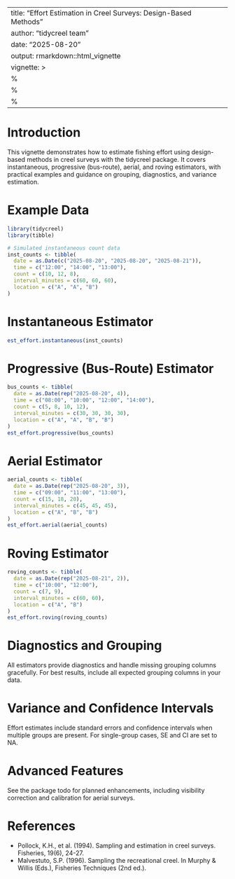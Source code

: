 
---
title: "Effort Estimation in Creel Surveys: Design-Based Methods"
author: "tidycreel team"
date: "2025-08-20"
output: rmarkdown::html_vignette
vignette: >
  %\VignetteIndexEntry{Effort Estimation in Creel Surveys: Design-Based Methods}
  %\VignetteEngine{knitr::rmarkdown}
  %\VignetteEncoding{UTF-8}
---

# Introduction

This vignette demonstrates how to estimate fishing effort using design-based methods in creel surveys with the tidycreel package. It covers instantaneous, progressive (bus-route), aerial, and roving estimators, with practical examples and guidance on grouping, diagnostics, and variance estimation.

# Example Data

```r
library(tidycreel)
library(tibble)

# Simulated instantaneous count data
inst_counts <- tibble(
  date = as.Date(c("2025-08-20", "2025-08-20", "2025-08-21")),
  time = c("12:00", "14:00", "13:00"),
  count = c(10, 12, 8),
  interval_minutes = c(60, 60, 60),
  location = c("A", "A", "B")
)
```

# Instantaneous Estimator

```r
est_effort.instantaneous(inst_counts)
```

# Progressive (Bus-Route) Estimator

```r
bus_counts <- tibble(
  date = as.Date(rep("2025-08-20", 4)),
  time = c("08:00", "10:00", "12:00", "14:00"),
  count = c(5, 8, 10, 12),
  interval_minutes = c(30, 30, 30, 30),
  location = c("A", "A", "B", "B")
)
est_effort.progressive(bus_counts)
```

# Aerial Estimator

```r
aerial_counts <- tibble(
  date = as.Date(rep("2025-08-20", 3)),
  time = c("09:00", "11:00", "13:00"),
  count = c(15, 18, 20),
  interval_minutes = c(45, 45, 45),
  location = c("A", "B", "B")
)
est_effort.aerial(aerial_counts)
```

# Roving Estimator

```r
roving_counts <- tibble(
  date = as.Date(rep("2025-08-21", 2)),
  time = c("10:00", "12:00"),
  count = c(7, 9),
  interval_minutes = c(60, 60),
  location = c("A", "B")
)
est_effort.roving(roving_counts)
```

# Diagnostics and Grouping

All estimators provide diagnostics and handle missing grouping columns gracefully. For best results, include all expected grouping columns in your data.

# Variance and Confidence Intervals

Effort estimates include standard errors and confidence intervals when multiple groups are present. For single-group cases, SE and CI are set to NA.

# Advanced Features

See the package todo for planned enhancements, including visibility correction and calibration for aerial surveys.

# References

- Pollock, K.H., et al. (1994). Sampling and estimation in creel surveys. Fisheries, 19(6), 24-27.
- Malvestuto, S.P. (1996). Sampling the recreational creel. In Murphy & Willis (Eds.), Fisheries Techniques (2nd ed.).
